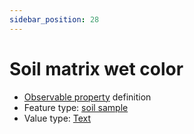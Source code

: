 ```yaml
---
sidebar_position: 28
---
```



# Soil matrix wet color 

- [Observable property](/viewers/dawe-vocabs?uri=https://linked.data.gov.au/def/test/dawe-cv/bdc0806b-acdd-402d-a1c1-6b9618f98401) definition
- Feature type: [soil sample](http://linked.data.gov.au/def/tern-cv/06461021-a6c2-4175-9651-23653c2b9116)
- Value type: [Text](https://w3id.org/tern/ontologies/tern/Text)


<Example protocolModule="soil-pit-characterization" observableProperty="https://linked.data.gov.au/def/test/dawe-cv/bdc0806b-acdd-402d-a1c1-6b9618f98401" />
